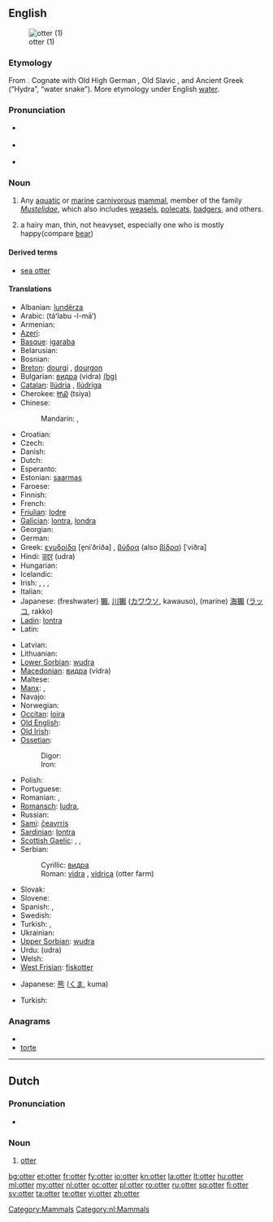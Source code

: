 {{wikipedia}}
==English==
[[Image:Loutre des pyrenees baronnies 2004.jpg|thumb|otter (1)]]

===Etymology===
From {{etyl|ang}} {{term|oter|lang=ang}}. Cognate with Old High German {{term|ottar}}, Old Slavic {{Glag|ⰲⱏⰺⰴⱃⰰ}}, and Ancient Greek {{term|ὕδρα}} (“Hydra”, “water snake”). More etymology under English [[water]].

===Pronunciation===
* {{a|RP}} {{IPA|/ˈɒt.ə/}}
* {{a|US}} {{IPA|/ˈɑː.tɚ/}}
* {{rhymes|ɒtə(r)}}

===Noun===
{{en-noun}}

# Any [[aquatic]] or [[marine]] [[carnivorous]] [[mammal]], member of the family ''[[Mustelidae]]'', which also includes [[weasel]]s, [[polecat]]s, [[badger]]s, and others.
# {{context|gay slang}} a hairy man, thin, not heavyset, especially one who is mostly happy(compare [[bear]])

====Derived terms====
* [[sea otter]]

====Translations====
{{trans-top|The mammal}}
* Albanian: [[lundërza]]
* Arabic: {{Arab|[[ثعلب الماء]]}} (táʻlabu -l-māʼ) {{m}}
* Armenian: {{t+|hy|ջրասամույր|tr=ǰrasamuyr}}
* [[Azeri]]: {{t|az|susamuru|xs=Azeri}}
* [[Basque]]: [[igaraba]]
* Belarusian: {{t-|be|выдра|tr=vydra|xs=Belarusian}}
* Bosnian: {{t-|bs|vidra|f}}
* [[Breton]]: [[dourgi]] {{m}}, [[dourgon]] {{p}}
* Bulgarian: [[видра]] (vidra) [[:bg:видра|(bg)]]
* [[Catalan]]: [[llúdria]] {{f}}, [[llúdriga]] {{f}}
* Cherokee: [[ᏥᏯ]] (tsiya)
* Chinese:
*: Mandarin: {{t|cmn|水獺|sc=Hani}}, {{t|cmn|水獭|tr=shuǐtǎ|sc=Hani}}
* Croatian: {{t-|hr|vidra|f|alt=vȉdra}}
* Czech: {{t+|cs|vydra}}
* Danish: {{t-|da|odder|c}}
* Dutch: {{t+|nl|otter|m}}
* Esperanto: {{t-|eo|lutro|xs=Esperanto}}
* Estonian: [[saarmas]]
* Faroese: {{t-|fo|otur|xs=Faroese}}
* Finnish: {{t-|fi|saukko}}
* French: {{t+|fr|loutre|f}}
* [[Friulian]]: [[lodre]]
* [[Galician]]: [[lontra]], [[londra]]
* Georgian: {{t-|ka|წავი|tr=cavi|sc=Geor|xs=Georgian}}
* German: {{t+|de|Otter|m}}
* Greek: [[ενυδρίδα]] [e̞niˈðriða] {{f}}, [[βύδρα]] (also [[βίδρα]]) [ˈviðra] {{f}}
* Hindi: [[उदर]] (udra) {{m}}
* Hungarian: {{t+|hu|vidra}}
* Icelandic: {{t-|is|otur|m}}
* Irish: {{t+|ga|dobharchú|m|xs=Irish}}, {{t+|ga|madra uisce|m|xs=Irish}}, {{t+|ga|dobhrán|m|xs=Irish}}, {{t+|ga|cú dobhráin|m|xs=Irish}}
* Italian: {{t-|it|lontra|f}}
* Japanese: (freshwater) [[獺]], [[川獺]] ([[カワウソ]], kawauso), (marine) [[海獺]] ([[ラッコ]], rakko)
* [[Ladin]]: [[lontra]]
* Latin: {{t-|la|lutra|f}}
{{trans-mid}}
* Latvian: {{t-|lv|ūdrs|xs=Latvian}}
* Lithuanian: {{t+|lt|ūdra|xs=Lithuanian}}
* [[Lower Sorbian]]: [[wudra]]
* [[Macedonian]]: [[видра]] (vídra)
* Maltese: {{t-|mt|lutra|xs=Maltese}}
* [[Manx]]: {{t-|gv|dooarchoo|m|xs=Manx}}, {{t|gv|moddey ushtey|m|xs=Manx}}
* Navajo: {{tø|nv|tábąąstíín}}
* Norwegian: {{t|no|oter}}
* [[Occitan]]: [[loira]]
* [[Old English]]: {{t|ang|otor|m|xs=Old English}}
* [[Old Irish]]: {{tø|sga|doburchú|f}}
* [[Ossetian]]:
*: Digor: {{tø|os|урдæ|tr=urdæ|sc=Cyrl|xs=Ossetian}}
*: Iron: {{tø|os|уырд|tr=uyrd|sc=Cyrl|xs=Ossetian}}
* Polish: {{t+|pl|wydra}}
* Portuguese: {{t+|pt|lontra}}
* Romanian: {{t+|ro|lutră}}, {{t+|ro|vidră}}
* [[Romansch]]: [[ludra]], {{t|rm|ludra|f}}
* Russian: {{t+|ru|выдра|f|tr=výdra}}
* [[Sami]]: [[čeavrris]]
* [[Sardinian]]: [[lontra]]
* [[Scottish Gaelic]]: {{t|gd|dobhar-chù|m|xs=Scottish Gaelic}}, {{t|gd|madadh donn|m|xs=Scottish Gaelic}}, {{t|gd|dòbhran|m|xs=Scottish Gaelic}}
* Serbian:
*: Cyrillic: [[видра]] {{f}}
*: Roman: [[vidra]] {{f}}, [[vidrica]] (otter farm)
* Slovak: {{t-|sk|vydra}}
* Slovene: {{t+|sl|vidra|f}}
* Spanish: {{t+|es|nutria|f}}, {{t-|es|lutria|f}}
* Swedish: {{t+|sv|utter|c}}
* Turkish: {{t+|tr|su samuru}}, {{t+|tr|lutr}}
* Ukrainian: {{t-|uk|видра|tr=vidra|xs=Ukrainian}}
* [[Upper Sorbian]]: [[wudra]]
* Urdu: {{ur-Arab|[[ادر]]}} (udra) {{m}}
* Welsh: {{t-|cy|dyfrgi|xs=Welsh}}
* [[West Frisian]]: [[fiskotter]]
{{trans-bottom}}

{{trans-top|a hairy man}}
* Japanese: [[熊]] ([[くま]], kuma)
{{trans-mid}}
* Turkish: {{qualifier|literally "bear"}} {{t+|tr|ayı}}
{{trans-bottom}}

===Anagrams===
* {{alphagram|eortt}}
* [[torte#English|torte]]

----

==Dutch==

===Pronunciation===
* {{audio|Nl-otter.ogg|Audio}}

===Noun===
{{nl-noun|otters|ottertje|g=m}}

# [[otter]]

[[Category:Mammals]]
[[Category:nl:Mammals]]

[[bg:otter]]
[[et:otter]]
[[fr:otter]]
[[fy:otter]]
[[io:otter]]
[[kn:otter]]
[[la:otter]]
[[lt:otter]]
[[hu:otter]]
[[ml:otter]]
[[my:otter]]
[[nl:otter]]
[[oc:otter]]
[[pl:otter]]
[[ro:otter]]
[[ru:otter]]
[[sq:otter]]
[[fi:otter]]
[[sv:otter]]
[[ta:otter]]
[[te:otter]]
[[vi:otter]]
[[zh:otter]]